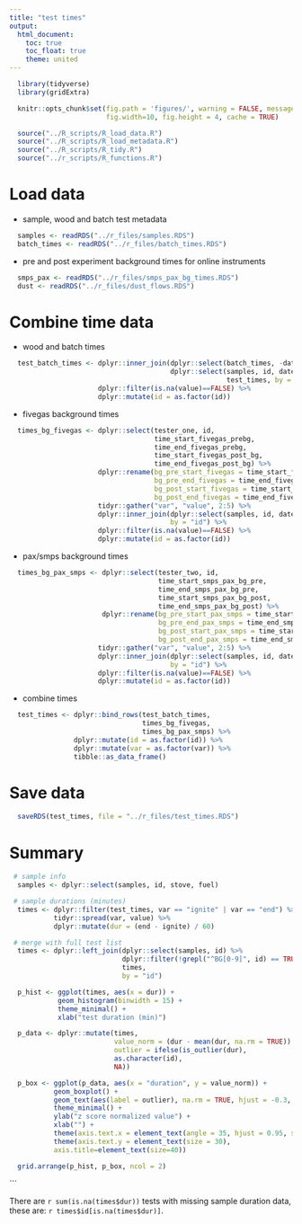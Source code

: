```yaml
---
title: "test times"
output:
  html_document:
    toc: true
    toc_float: true
    theme: united
---
```


```r
  library(tidyverse)
  library(gridExtra)
```

```r
  knitr::opts_chunk$set(fig.path = 'figures/', warning = FALSE, message = FALSE,
                        fig.width=10, fig.height = 4, cache = TRUE)
```

```r
  source("../R_scripts/R_load_data.R")
  source("../R_scripts/R_load_metadata.R")
  source("../R_scripts/R_tidy.R")
  source("../r_scripts/R_functions.R")
```

# Load data

* sample, wood and batch test metadata

```r
  samples <- readRDS("../r_files/samples.RDS")
  batch_times <- readRDS("../r_files/batch_times.RDS")
```

* pre and post experiment background times for online instruments

```r
  smps_pax <- readRDS("../r_files/smps_pax_bg_times.RDS")
  dust <- readRDS("../r_files/dust_flows.RDS")
```

# Combine time data

* wood and batch times

```r
  test_batch_times <- dplyr::inner_join(dplyr::select(batch_times, -date),
                                        dplyr::select(samples, id, date),
                                                      test_times, by = "id") %>%
                      dplyr::filter(is.na(value)==FALSE) %>%
                      dplyr::mutate(id = as.factor(id))
```

* fivegas background times

```r
  times_bg_fivegas <- dplyr::select(tester_one, id, 
                                    time_start_fivegas_prebg,
                                    time_end_fivegas_prebg,
                                    time_start_fivegas_post_bg,
                                    time_end_fivegas_post_bg) %>%
                      dplyr::rename(bg_pre_start_fivegas = time_start_fivegas_prebg,
                                    bg_pre_end_fivegas = time_end_fivegas_prebg,
                                    bg_post_start_fivegas = time_start_fivegas_post_bg,
                                    bg_post_end_fivegas = time_end_fivegas_post_bg) %>%
                      tidyr::gather("var", "value", 2:5) %>%
                      dplyr::inner_join(dplyr::select(samples, id, date),
                                        by = "id") %>%
                      dplyr::filter(is.na(value)==FALSE) %>%
                      dplyr::mutate(id = as.factor(id))
```

* pax/smps background times

```r
  times_bg_pax_smps <- dplyr::select(tester_two, id, 
                                     time_start_smps_pax_bg_pre,
                                     time_end_smps_pax_bg_pre,
                                     time_start_smps_pax_bg_post,
                                     time_end_smps_pax_bg_post) %>%
                       dplyr::rename(bg_pre_start_pax_smps = time_start_smps_pax_bg_pre,
                                     bg_pre_end_pax_smps = time_end_smps_pax_bg_pre,
                                     bg_post_start_pax_smps = time_start_smps_pax_bg_post,
                                     bg_post_end_pax_smps = time_end_smps_pax_bg_post) %>%
                      tidyr::gather("var", "value", 2:5) %>%
                      dplyr::inner_join(dplyr::select(samples, id, date),
                                        by = "id") %>%
                      dplyr::filter(is.na(value)==FALSE) %>%
                      dplyr::mutate(id = as.factor(id))
```

* combine times

```r
  test_times <- dplyr::bind_rows(test_batch_times,
                                 times_bg_fivegas,
                                 times_bg_pax_smps) %>%
                dplyr::mutate(id = as.factor(id)) %>%
                dplyr::mutate(var = as.factor(var)) %>%
                tibble::as_data_frame()
```

# Save data

```r
  saveRDS(test_times, file = "../r_files/test_times.RDS")
```

# Summary

```r
 # sample info
  samples <- dplyr::select(samples, id, stove, fuel)
```

```r
 # sample durations (minutes)
  times <- dplyr::filter(test_times, var == "ignite" | var == "end") %>%
           tidyr::spread(var, value) %>%
           dplyr::mutate(dur = (end - ignite) / 60)
```

```r
 # merge with full test list
  times <- dplyr::left_join(dplyr::select(samples, id) %>%
                            dplyr::filter(!grepl("^BG[0-9]", id) == TRUE), 
                            times,
                            by = "id")
```

```r
  p_hist <- ggplot(times, aes(x = dur)) +
            geom_histogram(binwidth = 15) +
            theme_minimal() +
            xlab("test duration (min)")

  p_data <- dplyr::mutate(times,
                          value_norm = (dur - mean(dur, na.rm = TRUE)) / sd(dur, na.rm = TRUE),
                          outlier = ifelse(is_outlier(dur),
                          as.character(id),
                          NA))

  p_box <- ggplot(p_data, aes(x = "duration", y = value_norm)) +
           geom_boxplot() +
           geom_text(aes(label = outlier), na.rm = TRUE, hjust = -0.3, size = 4) +
           theme_minimal() +
           ylab("z score normalized value") +
           xlab("") +
           theme(axis.text.x = element_text(angle = 35, hjust = 0.95, size = 30)) +
           theme(axis.text.y = element_text(size = 30),
           axis.title=element_text(size=40))

  grid.arrange(p_hist, p_box, ncol = 2)
```
```

There are `r sum(is.na(times$dur))` tests with missing sample duration data, these are: `r times$id[is.na(times$dur)]`.
